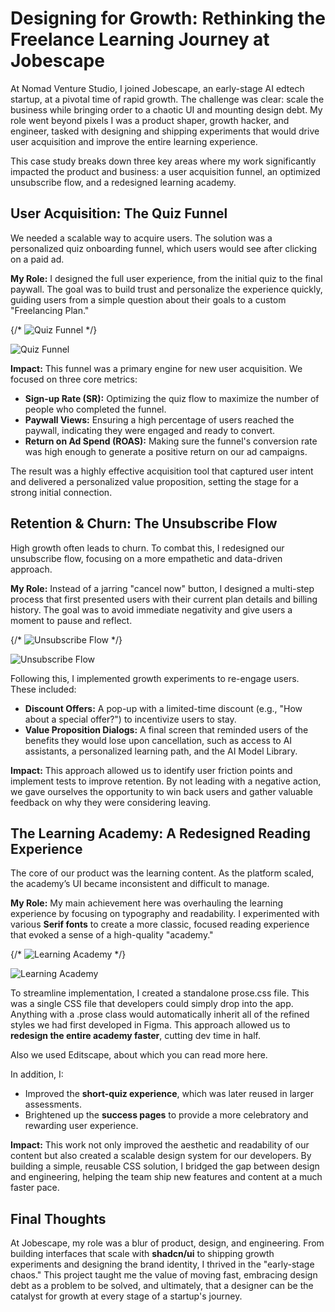 # Designing for Growth: Rethinking the Freelance Learning Journey at Jobescape

At Nomad Venture Studio, I joined Jobescape, an early-stage AI edtech startup, at a pivotal time of rapid growth. The challenge was clear: scale the business while bringing order to a chaotic UI and mounting design debt. My role went beyond pixels I was a product shaper, growth hacker, and engineer, tasked with designing and shipping experiments that would drive user acquisition and improve the entire learning experience.

This case study breaks down three key areas where my work significantly impacted the product and business: a user acquisition funnel, an optimized unsubscribe flow, and a redesigned learning academy.

## **User Acquisition: The Quiz Funnel**

We needed a scalable way to acquire users. The solution was a personalized quiz onboarding funnel, which users would see after clicking on a paid ad.

**My Role:** I designed the full user experience, from the initial quiz to the final paywall. The goal was to build trust and personalize the experience quickly, guiding users from a simple question about their goals to a custom "Freelancing Plan."

{/* ![Quiz Funnel](/je/funnel.png "Quiz Funnel") */}

<Image src="/je/funnel.png" alt="Quiz Funnel" />

**Impact:** This funnel was a primary engine for new user acquisition. We focused on three core metrics:

- **Sign-up Rate (SR):** Optimizing the quiz flow to maximize the number of people who completed the funnel.
- **Paywall Views:** Ensuring a high percentage of users reached the paywall, indicating they were engaged and ready to convert.
- **Return on Ad Spend (ROAS):** Making sure the funnel's conversion rate was high enough to generate a positive return on our ad campaigns.

The result was a highly effective acquisition tool that captured user intent and delivered a personalized value proposition, setting the stage for a strong initial connection.

## **Retention & Churn: The Unsubscribe Flow**

High growth often leads to churn. To combat this, I redesigned our unsubscribe flow, focusing on a more empathetic and data-driven approach.

**My Role:** Instead of a jarring "cancel now" button, I designed a multi-step process that first presented users with their current plan details and billing history. The goal was to avoid immediate negativity and give users a moment to pause and reflect.

{/* ![Unsubscribe Flow](/je/profile.png "Unsubscribe Flow") */}

<Image src="/je/profile.png" alt="Unsubscribe Flow" />

Following this, I implemented growth experiments to re-engage users. These included:

- **Discount Offers:** A pop-up with a limited-time discount (e.g., "How about a special offer?") to incentivize users to stay.
- **Value Proposition Dialogs:** A final screen that reminded users of the benefits they would lose upon cancellation, such as access to AI assistants, a personalized learning path, and the AI Model Library.

**Impact:** This approach allowed us to identify user friction points and implement tests to improve retention. By not leading with a negative action, we gave ourselves the opportunity to win back users and gather valuable feedback on why they were considering leaving.

## **The Learning Academy: A Redesigned Reading Experience**

The core of our product was the learning content. As the platform scaled, the academy’s UI became inconsistent and difficult to manage.

**My Role:** My main achievement here was overhauling the learning experience by focusing on typography and readability. I experimented with various **Serif fonts** to create a more classic, focused reading experience that evoked a sense of a high-quality "academy."

{/* ![Learning Academy](/je/academy.png "Learning Academy") */}

<Image src="/je/academy.png" alt="Learning Academy" />

To streamline implementation, I created a standalone prose.css file. This was a single CSS file that developers could simply drop into the app. Anything with a .prose class would automatically inherit all of the refined styles we had first developed in Figma. This approach allowed us to **redesign the entire academy faster**, cutting dev time in half.

Also we used Editscape, about which you can read more here.

In addition, I:

- Improved the **short-quiz experience**, which was later reused in larger assessments.
- Brightened up the **success pages** to provide a more celebratory and rewarding user experience.

**Impact:** This work not only improved the aesthetic and readability of our content but also created a scalable design system for our developers. By building a simple, reusable CSS solution, I bridged the gap between design and engineering, helping the team ship new features and content at a much faster pace.

## **Final Thoughts**

At Jobescape, my role was a blur of product, design, and engineering. From building interfaces that scale with **shadcn/ui** to shipping growth experiments and designing the brand identity, I thrived in the "early-stage chaos." This project taught me the value of moving fast, embracing design debt as a problem to be solved, and ultimately, that a designer can be the catalyst for growth at every stage of a startup's journey.
